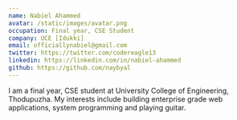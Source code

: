 ```yaml
---
name: Nabiel Ahammed
avatar: /static/images/avatar.png
occupation: Final year, CSE Student
company: UCE [Idukki]
email: officiallynabiel@gmail.com
twitter: https://twitter.com/codereagle13
linkedin: https://linkedin.com/in/nabiel-ahammed
github: https://github.com/naybyal
---
```


I am a final year, CSE student at University College of Engineering, Thodupuzha. My interests include building enterprise grade web applications, system programming and playing guitar.

